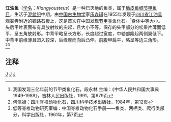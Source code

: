 {{Automatic Taxobox
| taxon = Kiangyousteus
| authority = Liu, 1955
| fossil_range = {{fossilrange|390|385}}[[泥盆紀|泥盆紀]]中期
| image = Kiangyousteus yohu - 150524515.JPG
| image_caption = 乐氏江油鱼（模型，南京地质博物馆）
| type_species = '''乐氏江油鱼<br> ''Kiangyousteus yohii'''''
| type_species_authority = [[刘宪亭|Liu]], 1955
}}

'''江油鱼'''（[[学名|学名]]：''Kiangyousteus''）是一种已灭绝的鱼类，属于[[盾皮鱼纲|盾皮鱼纲]][[节甲鱼目|节甲鱼目]]，生活于[[泥盆纪|泥盆纪]]中期。由[[中国|中国]][[古生物学|古生物学]]家[[乐森璕|乐森璕]]在1955年发现于[[四川省|四川省]][[江油县|江油县]]观雾寺附近的铺路石板上，这是首次在中国发现[[节甲鱼目|节甲类]]鱼化石。<ref>我国发现三亿年前的节甲类鱼化石，段永林 主编：《中华人民共和国大事典 1949-1989》，吉林人民出版社，1991，第679页</ref>身体中等大小。头后甲片表面布有具放射纹的突起，且大小不等。保存的头甲部分的松果片薄而低平，呈五角放射形。中背甲略呈长方形，长度超过宽度，中轴部隆起两侧翼低下。中背甲前缘薄且凹入较深，后缘厚而向后凸伸。前腹甲扁平，略呈等边三角形。<ref>何信禄：四川脊椎动物化石，四川科学技术出版社，1984年，第12页</ref><ref>低等脊椎动物研究室编：中国脊椎动物化石手册——鱼类、两栖类、爬行类部分，科学出版社，1961年，第7页</ref>

==注释==
{{reflist}}
{{節甲魚目|P.}}
{{taxonbar}}
[[Category:_1955年描述的分类群|J]]
[[Category:節甲魚目|J]]
[[Category:泥盆紀魚類|J]]